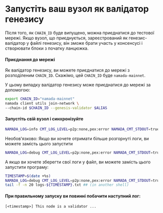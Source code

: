 # Запустіть ваш вузол як валідатор генезису

Після того, як `CHAIN_ID` буде випущено, можна приєднатися до тестової мережі. Якщо вузол, що приєднується, зареєстрований як генезис-валідатор у файлі генезису, він зможе брати участь у консенсусі і створювати блоки з початку ланцюжка.

#### Приєднання до мережі
Як валідатор генезису, ви можете приєднатися до мережі з розподіленим `CHAIN_ID`. Скажімо, цей `CHAIN_ID` буде `namada-mainnet`.

У цьому випадку валідатор генезису може приєднатися до мережі за допомогою:

``` bash copy
export CHAIN_ID="namada-mainnet"
namada client utils join-network \
--chain-id $CHAIN_ID --genesis-validator $ALIAS
```

#### Запустіть свій вузол і синхронізуйте
```bash copy
NAMADA_LOG=info CMT_LOG_LEVEL=p2p:none,pex:error NAMADA_CMT_STDOUT=true namada node ledger run
```
Необов'язково: Якщо ви хочете отримати більше розгорнуті логи, ви можете замість цього запустити
```bash copy
NAMADA_LOG=debug CMT_LOG_LEVEL=p2p:none,pex:error NAMADA_CMT_STDOUT=true namada node ledger run
```
А якщо ви хочете зберегти свої логи у файл, ви можете замість цього запустити програму:
```bash copy
TIMESTAMP=$(date +%s)
NAMADA_LOG=debug CMT_LOG_LEVEL=p2p:none,pex:error NAMADA_CMT_STDOUT=true namada node ledger run &> logs-${TIMESTAMP}.txt
tail -f -n 20 logs-${TIMESTAMP}.txt ## (in another shell)
```
#### При правильному запуску ви повинні побачити наступний лог:
`[<timestamp>] This node is a validator ...`
    
